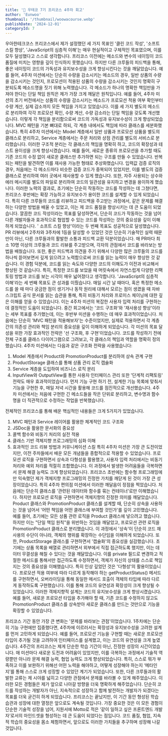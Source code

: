 ```yaml
---
title: '📖 우테코 7기 프리코스 4주차 회고'
author: 'Eunwoo'
thumbnail: '/thumbnail/woowacourse.webp'
publishDate: '2024-12-01'
categoryId: 7
---
```


우아한테크코스 프리코스에서 제가 설정했던 세 가지 목표인 '클린 코드 작성', '소프트 스킬 향상', 'JavaScript의 심층적 이해'는 매우 현실적이고 구체적인 목표였으며, 이를 모두 달성했다고 스스로 생각합니다.
프리코스 이전에는 메소드와 변수의 네이밍이 코드 품질에 미치는 영향을 깊이 인식하지 못했습니다.
하지만 다른 크루들의 피드백을 통해, 좋은 네이밍이 코드의 가독성과 유지보수성을 크게 향상시킨다는 것을 깨달았습니다. 예를 들어, 4주차 미션에서는 단순히 수량을 감소시키는 메소드의 경우, 일반 상품의 수량을 감소시키는 것인지, 프로모션이 적용된 상품의 수량을 감소시키는 것인지 명확히 구분되도록 메소드명을 짓기 위해 노력했습니다.
각 메소드가 하나의 명확한 책임만을 가져야 한다는 단일 책임 원칙은 제가 가장 크게 깨달은 원칙입니다. 예를 들어, 4주차 미션의 초기 버전에서는 상품의 수량을 감소시키는 메소드가 프로모션 적용 여부 확인부터 수량 계산, 실제 감소까지 모든 책임을 가지고 있었습니다. 이를 세 가지 별도의 메소드로 분리하여 각각 프로모션 확인, 수량 계산, 수량 감소라는 단일 책임을 갖도록 개선했습니다.
이렇게 각 책임을 분리함으로써 코드의 가독성과 유지보수성이 크게 향상되었습니다.
MVC 패턴을 기본 뼈대로 하되, 각 계층 내에서도 책임에 따라 클래스를 세분화했습니다.
특히 4주차 미션에서는 Model 계층에서 일반 상품과 프로모션 상품을 별도의 클래스로 분리하고, Service 계층에서는 주문 처리와 상점 관리를 별도의 서비스로 분리했습니다. 이러한 구조적 분리는 각 클래스의 책임을 명확히 하고, 코드의 확장성과 테스트 용이성을 크게 향상시켰습니다. 예를 들어, 새로운 종류의 프로모션을 추가할 때도 기존 코드의 수정 없이 새로운 클래스만 추가하면 되는 구조를 만들 수 있었습니다.
반복되는 패턴을 발견하면 이를 재사용 가능한 형태로 추상화했습니다. 입력값 검증 로직의 경우, 처음에는 각 메소드마다 비슷한 검증 코드가 중복되어 있었지만, 이를 별도의 검증 클래스로 분리하여 여러 곳에서 재사용할 수 있게 했습니다. 또한, 자주 사용되는 상수와 에러 메시지를 별도의 파일로 분리하여 코드의 일관성을 유지하고 변경을 용이하게 했습니다.
이러한 노력의 결과로, 초기에는 단순히 작동하는 코드를 작성하는 데 그쳤다면, 프리코스 후반에는 확장 가능하고 유지보수가 용이한 코드를 설계할 수 있게 되었습니다. 특히 다른 크루들의 코드를 리뷰하고 피드백을 주고받는 과정에서, 같은 문제를 해결하는 다양한 방법을 배울 수 있었고, 이는 제 코드 품질을 향상시키는 데 큰 도움이 되었습니다.
깔끔한 코드 작성이라는 목표를 달성하면서, 단순히 코드가 작동하는 것을 넘어 다른 개발자들과 효과적으로 협업할 수 있는 코드를 작성하는 것의 중요성을 깊이 이해하게 되었습니다.
'
소프트 스킬 향상'이라는 두 번째 목표도 성공적으로 달성했습니다. PR 리뷰에서 2주차와 3주차에 1등을 달성할 수 있었던 것은 단순히 기술적인 실력 때문만이 아닌, 다른 크루들과의 활발한 소통과 피드백 교환 덕분이었습니다. 매 PR마다 최소 10명 이상의 크루들과 코드 리뷰를 주고받으며, 각자의 관점에서 코드를 바라보는 방법을 배웠습니다. 또한, 좋은 피드백과 의견을 주기 위해서 다양한 많은 크루들의 코드를 하나씩 뜯어보면서 깊게 읽으려고 노력함으로써 코드를 읽는 능력이 매우 향상한 것 같습니다. 이 경험 덕분에, 코드를 읽는 속도와 다양한 코드의 이해도가 이전과 비교해서 향상된 것 같습니다. 특히, 특정한 코드를 보았을 때 머릿속에서 자연스럽게 다양한 리팩토링 방법과 코드를 보는 시각이 매우 넓어졌다고 생각합니다.
'JavaScript의 심층적 이해'라는 세 번째 목표도 큰 성과를 이뤘습니다.
매일 시간 날 때마다, 혹은 특정한 메소드를 쓸 때 마다 궁금한 점이 생기거나 동작 원리에 대해서 모르는 점이 생겼을 때 자바스크립트 공식 문서를 읽는 습관을 통해, 특히 비동기 처리와 프로미스 체이닝에 대한 깊은 이해를 얻을 수 있었습니다. 이는 4주차 미션의 복잡한 사용자 입력 처리를 구현하는 데 결정적인 도움이 되었습니다.
중간 회고에서는 '코드 구조화'와 '재사용성 향상'이라는 세부 목표를 추가했는데, 이는 후반부 미션을 수행하는 데 매우 효과적이었습니다. 처음에는 단순히 'MVC 패턴을 적용해보자'는 수준이었지만, 실제로 적용하면서 각 계층 간의 의존성 관리와 책임 분리의 중요성을 깊이 이해하게 되었습니다.
각 미션의 목표 달성을 위한 가장 효과적인 전략은 '선 구조화, 후 구현'이었습니다. 코드를 작성하기 전에 전체 구조를 클래스 다이어그램으로 그려보고, 각 클래스의 책임과 역할을 명확히 정의했습니다. 4주차 미션에서는 다음과 같은 구조화 전략을 사용했습니다:

1. Model 계층에서 Product와 PromotionProduct를 분리하여 상속 관계 구현
2. ProductStorage 클래스를 통해 상품 관리 로직 캡슐화
3. Service 계층을 도입하여 비즈니스 로직 분리
4. InputView와 OutputView를 통한 사용자 인터페이스 관리
   또한 '단계적 리팩토링' 전략도 매우 효과적이었습니다. 먼저 기능 구현 하기 전, 설계한 기능 목록에 맞춰서 기능을 구현한 후, 매일 저녁 시간을 활용해 코드를 점진적으로 개선했습니다. 4주차 미션에서는 처음에 구현한 긴 메소드들을 작은 단위로 분리하고, 변수명과 함수명을 더 직관적으로 수정하는 작업을 반복했습니다.

전체적인 프리코스를 통해 배운 핵심적인 내용들은 크게 5가지가 있었습니다.

1. MVC 패턴과 Service 레이어를 활용한 체계적인 코드 구조화
2. JSDoc을 활용한 문서화의 중요성
3. 콜백 함수와 비동기 처리의 실전 적용
4. 클래스 기반 객체지향 프로그래밍의 심화 이해
5. 효과적인 코드 리뷰 방법과 커뮤니케이션 스킬
   특히 4주차 미션은 가장 큰 도전이었지만, 이전 주차들에서 배운 모든 개념들을 종합적으로 적용할 수 있었습니다. 프로모션 로직을 구현하면서 상속과 다형성을 활용했고, 사용자 입력 처리에서는 비동기 처리와 예외 처리를 적절히 조합했습니다. 이 과정에서 발생한 어려움들을 극복하면서 문제 해결 능력도 크게 향상되었습니다.
   프리코스 초반에는 함수형 프로그래밍에만 익숙했던 제가 객체지향 프로그래밍의 진정한 가치를 깨닫게 된 것이 가장 큰 성장이었습니다. 특히 4주차 편의점 미션에서 이러한 깨달음이 정점을 찍었습니다.
   처음에는 단순히 클래스를 '관련된 데이터와 함수를 묶는 컨테이너'로만 이해했습니다. 하지만 프로모션 로직을 구현하면서 객체지향의 진정한 의미를 깨달았습니다. Product 클래스와 PromotionProduct 클래스를 설계할 때, 단순히 상속을 사용하는 것을 넘어서 '어떤 책임을 어떤 클래스에 부여할 것인가'를 깊이 고민했습니다.
   예를 들어, 초기에는 모든 상품 관련 로직을 Product 클래스에 넣으려고 했습니다. 하지만 이는 "단일 책임 원칙"을 위반하는 것임을 깨달았고, 프로모션 관련 로직을 PromotionProduct 클래스로 분리했습니다. 이 과정에서 '상속'이 단순히 코드 재사용의 수단이 아니라, 객체의 행위를 확장하는 수단임을 이해하게 되었습니다.
   또한, ProductStorage 클래스를 구현하면서 '캡슐화'의 중요성을 실감했습니다. 초기에는 상품 목록을 배열로 관리하면서 외부에서 직접 접근하도록 했지만, 이는 데이터 무결성을 해칠 수 있다는 것을 깨달았습니다. 이를 private 필드로 변경하고 적절한 메서드를 통해서만 접근하도록 수정하면서, 객체가 자신의 상태를 스스로 책임지는 것의 중요성을 이해했습니다.
   특히 인상 깊었던 것은 '다형성'의 활용이었습니다. 프로모션 적용 여부에 따라 다르게 동작해야 하는 getProductStatus() 메서드를 구현하면서, 오버라이딩을 통해 동일한 메서드 호출이 객체의 타입에 따라 다르게 동작하도록 구현했습니다. 이를 통해 코드의 유연성과 확장성이 크게 향상될 수 있었습니다.
   이러한 객체지향적 설계는 코드의 유지보수성을 크게 향상시켰습니다. 예를 들어, 새로운 프로모션 타입을 추가해야 할 때, 기존 코드를 수정하지 않고도 PromotionProduct 클래스를 상속받아 새로운 클래스를 만드는 것만으로 기능을 확장할 수 있었습니다.

프리코스 기간 동안 가장 큰 변화는 '문제를 바라보는 관점'이었습니다. 1주차에는 단순히 기능 구현에만 집중했다면, 4주차에 이르러서는 확장성과 유지보수성을 고려한 설계를 먼저 고민하게 되었습니다. 예를 들어, 프로모션 기능을 구현할 때는 새로운 프로모션 타입이 추가될 것을 고려하여 인터페이스를 설계했고, 이는 코드의 유연성을 크게 높였습니다.
4주간의 프리코스는 제게 단순한 학습 기간이 아닌, 진정한 성장의 시간이었습니다. 매 미션마다 새로운 도전과 어려움이 있었지만, 이를 극복하는 과정에서 기술적 역량뿐만 아니라 문제 해결 능력, 협업 능력도 크게 향상되었습니다. 특히, 스스로 뭐가 부족하고 이를 보완하기 위해선 어떤 노력을 해야하고, 어떻게 성장해야 하는지 ‘메타인지’를 통해 스스로 크게 성장할 수 있었던 계기가 되었습니다. 또한, 다른 크루들과의 활발한 교류는 제 시야를 넓히고 다양한 관점에서 문제를 바라볼 수 있게 해주었습니다.
이러한 모든 경험들은 제가 앞으로 나아갈 방향을 더욱 명확하게 해주었습니다. 단순히 코드를 작성하는 개발자가 아닌, 지속적으로 성장하고 함께 발전하는 개발자가 되겠다는 목표를 더욱 굳건히 하게 되었습니다. 프리코스는 끝났지만, 이 기간 동안 형성된 학습 습관과 성장에 대한 열정은 앞으로도 계속될 것입니다.
가장 중요한 것은 이 모든 경험이 단순한 기술적 성장을 넘어, 지원서에 Motto로 적은 ‘같이 일하고 싶은 프론트엔드 개발자’로서의 마인드셋을 형성하는 데 큰 도움이 되었다는 점입니다. 코드 품질, 협업, 지속적 학습의 중요성을 몸소 체험하면서, 앞으로도 이러한 가치들을 추구하며 성장해 나갈 것입니다.
